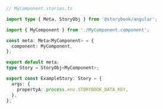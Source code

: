 ```ts
// MyComponent.stories.ts

import type { Meta, StoryObj } from '@storybook/angular';

import { MyComponent } from './MyComponent.component';

const meta: Meta<MyComponent> = {
  component: MyComponent,
};

export default meta;
type Story = StoryObj<MyComponent>;

export const ExampleStory: Story = {
  args: {
    propertyA: process.env.STORYBOOK_DATA_KEY,
  },
};
```
